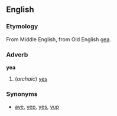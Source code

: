==English==
===Etymology===
From Middle English, from Old English [[gea]].
===Adverb===
'''yea'''

#(''archaic'') [[yes]]
===Synonyms===
*[[aye]], [[yep]], [[yes]], [[yup]]